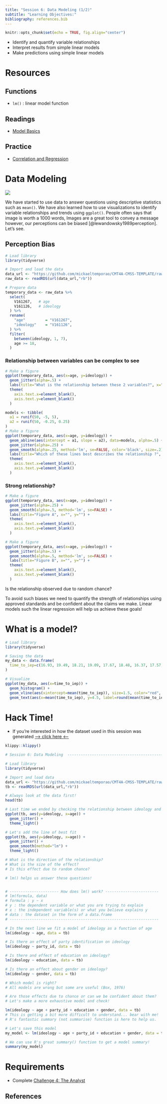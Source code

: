 ```yaml
---
title: "Session 6: Data Modeling (1/2)"
subtitle: "Learning Objectives:"
bibliography: references.bib
---
```


```r
knitr::opts_chunk$set(echo = TRUE, fig.align="center")
```


- Identify and quantify variable relationships
- Interpret results from simple linear models
- Make predictions using simple linear models


# Resources

## Functions
- `lm()` : linear model function

## Readings
- [Model Basics](https://r4ds.had.co.nz/model-basics.html)

## Practice
- [Correlation and Regression](https://learn.datacamp.com/courses/correlation-and-regression-in-r)

# Data Modeling

![](https://d33wubrfki0l68.cloudfront.net/571b056757d68e6df81a3e3853f54d3c76ad6efc/32d37/diagrams/data-science.png "")

We have started to use data to answer questions using descriptive statistics such as `mean()`. We have also learned how to use visualizations to identify variable relationships and trends using `ggplot()`. People often says that image is worth a 1000 words, Images are a great tool to convey a message however, our perceptions can be biased [@lewandowsky1989perception]. Let's see.

## Perception Bias
```r

# Load library
library(tidyverse)

# Import and load the data
data_url <- "https://github.com/mickaeltemporao/CMT4A-CMSS-TEMPLATE/raw/main/data/ts_2016.rds"
raw_data <- readRDS(url(data_url,"rb"))

# Prepare data
temporary_data <- raw_data %>%
  select(
    V161267,   # age
    V161126,   # ideology
  ) %>%
  rename(
    "age"         = "V161267",
    "ideology"    = "V161126",
  ) %>%
  filter(
    between(ideology, 1, 7),
    age >= 18,
  )
```

### Relationship between variables can be complex to see

```r

# Make a figure
ggplot(temporary_data, aes(x=age, y=ideology)) +
  geom_jitter(alpha=.5) +
  labs(title="What is the relationship between these 2 variables?", x="", y="") +
  theme(
    axis.text.x=element_blank(),
    axis.text.y=element_blank()
  )

```

```r

models <- tibble(
  a1 = runif(50, -5, 5),
  a2 = runif(50, -0.25, 0.25)
)
# Make a figure
ggplot(temporary_data, aes(x=age, y=ideology)) +
  geom_abline(aes(intercept = a1, slope = a2), data=models, alpha=.5) +
  geom_jitter(alpha=.25) +
  geom_smooth(alpha=.25, method='lm', se=FALSE, color='black', size=.2) +
  labs(title="Which of these lines best describes the relationship ?", x="", y="") +
  theme(
    axis.text.x=element_blank(),
    axis.text.y=element_blank()
  )

```

### Strong relationship?

```r

# Make a figure
ggplot(temporary_data, aes(x=age, y=ideology)) +
  geom_jitter(alpha=.25) +
  geom_smooth(alpha=.5, method='lm', se=FALSE) +
  labs(title="Figure A", x="", y="") +
  theme(
    axis.text.x=element_blank(),
    axis.text.y=element_blank()
  )

```

```r

# Make a figure
ggplot(temporary_data, aes(x=age, y=ideology)) +
  geom_jitter(alpha=.5) +
  geom_smooth(alpha=.5, method='lm', se=FALSE) +
  labs(title="Figure B", x="", y="") +
  theme(
    axis.text.x=element_blank(),
    axis.text.y=element_blank()
  )

```

Is the relationship observed due to random chance?

To avoid such biases we need to quantify the strength of relationships using approved standards and be confident about the claims we make. Linear models such the linear regression will help us achieve these goals!


# What is a model?

```r

# Load library
library(tidyverse)

# Saving the data
my_data <- data.frame(
  time_to_iep=c(16.93, 19.49, 18.21, 19.09, 17.67, 18.48, 16.37, 17.57, 19.18, 18.74, 17.15, 17.76, 17.2, 19.78, 18.34, 17.93, 18.09, 17.14, 19.41, 17.99, 16.54, 18.42, 16.65, 19.83, 18.32, 18.13, 16.72, 18.05, 18.5, 19.45, 17.22, 17.32, 19.48, 18.93, 18.69, 18.78, 18.58, 18.8, 18.28, 20.06, 18.12, 18.64, 18.16, 17.44, 18.96, 17.55, 19.09, 17.95, 21.01, 18.19)
)

# Visualize
ggplot(my_data, aes(x=time_to_iep)) +
  geom_histogram() +
  geom_vline(aes(xintercept=mean(time_to_iep)), size=1.5, color="red", linetype=2) +
  geom_text(aes(x=mean(time_to_iep), y=4.5, label=round(mean(time_to_iep), 2)), color="red", hjust=-0.25)

```




# Hack Time!

- If you're interested in how the dataset used in this session was generated [--> click here <--](https://github.com/mickaeltemporao/CMT4A-CMSS-TEMPLATE/blob/main/src/make_data.R)

```r
klippy::klippy()
```

```r
# Session 6: Data Modeling  --------------------------------------------------

# Load library
library(tidyverse)

# Import and load data
data_url <- "https://github.com/mickaeltemporao/CMT4A-CMSS-TEMPLATE/raw/main/data/clean_2016.rds"
tb <- readRDS(url(data_url,"rb"))

# Always look at the data first!
head(tb)

# Last time we ended by checking the relationship between ideology and age
ggplot(tb, aes(y=ideology, x=age)) +
  geom_jitter() +
  theme_light()

# Let's add the line of best fit
ggplot(tb, aes(y=ideology, x=age)) +
  geom_jitter() +
  geom_smooth(method="lm") +
  theme_light()

# What is the direction of the relationship?
# What is the size of the effect?
# Is this effect due to random chance?

# lm() helps us answer these questions!


# ---------------------- How does lm() work? ------------------------
# lm(formula, data)
# formula : y ~ x
# y : the dependent variable or what you are trying to explain
# x : the independent variable(s) or what you believe explains y
# data : the dataset in the form of a data.frame
# -------------------------------------------------------------------

# In the next line we fit a model of ideology as a function of age
lm(ideology ~ age, data = tb)

# Is there an effect of party identification on ideology
lm(ideology ~ party_id, data = tb)

# Is there and effect of education on ideology?
lm(ideology ~ education, data = tb)

# Is there an effect about gender on ideology?
lm(ideology ~ gender, data = tb)

# Which model is right?
# All models are wrong but some are useful (Box, 1976)

# Are those effects due to chance or can we be confident about them?
# Let's make a more exhaustive model and check!

lm(ideology ~ age + party_id + education + gender, data = tb)
# This is getting a bit more difficult to understand... bear with me!
# R's fantastic summary (not summarise) function is here to help us.

# Let's save this model
my_model <- lm(ideology ~ age + party_id + education + gender, data = tb)

# We can use R's great summary() function to get a model summary!
summary(my_model)

```

# Requirements
- Complete [Challenge 4: The Analyst](https://classroom.github.com/a/XXXXX)

## References
